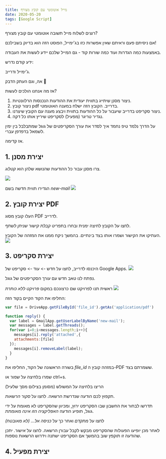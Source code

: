 ```yaml
---
title: מייל אוטומטי עם קובץ מצורף
date: 2020-05-20
tags: [Google Script]
---
```


רוצים לשלוח מייל תשובה אוטומטי עם קובץ מצורף?

אם ניסיתם פעם וראיתם שאין אפשרות כזו בג'ימייל, הפוסט הזה הוא בדיוק בשבילכם!

באמצעות כמה הגדרות ועוד כמה שורות קוד - גם המייל שלכם יידע לעשות את העבודה.

ידע קודם נדרש:

ג'ימייל ודרייב.

אה, וגם העתק הדבק
🥰

אז מה אנחנו הולכים לעשות?

1. ניצור מסנן שיתייג בתווית יעודית את ההודעות הנכנסות הרלוונטיות.
2. ניצור קובץ pdf בדרייב. הקובץ הזה ישלח במענה האוטומטי.
3. ניצור סקריפט בדרייב שיעבור על כל ההודעות בתווית ויבצע מענה עם הקובץ שיצרנו.
4. נגדיר טריגר (מפעיל) לסקריפט שיריץ אותו כל דקה.

על הדרך נלמד טיפ נחמד איך לסדר את עורך הסקריפטים של גוגל שמתבלבל בין ימין לשמאל בדפדפן עברי.

אז קדימה.

## 1. יצירת מסנן
צרו מסנן עבור כל ההודעות שהנושא שלהן הוא _קטלוג_.

![](../images/auto-reply-attach/create-filter-1.png)

הגדירו תווית חדשה בשם _new-mail_
![](../images/auto-reply-attach/create-filter-2.png)

## 2. יצירת קובץ PDF
העלו קובץ מסוג PDF לדרייב.

לחצו על הקובץ לחיצה ימנית ובחרו בתפריט _קבלת קישור שניתן לשתף_.

העתיקו את הקישור ושמרו אותו בצד בינתיים. בהמשך ניקח ממנו את המזהה של הקובץ.
![](../images/auto-reply-attach/pdf-link.png)

## 3. יצירת סקריפט
היכנסו לדרייב, לחצו על חדש -> עוד -> סקריפט של Google Apps.
![](../images/auto-reply-attach/create-script.png)

נפתח לנו טאב חדש עם עורך הסקריפטים של גוגל.

ראשית תנו לפרויקט שם כרצונכם במקום _פרויקט ללא כותרת_
![](../images/auto-reply-attach/edit-script-1.png)

החליפו את הקוד הקיים בקוד הזה:
```js
var file = DriveApp.getFileById('file_id').getAs('application/pdf')

function reply() {
  var label = GmailApp.getUserLabelByName('new-mail');
  var messages = label.getThreads();
  for(var i=0;i<messages.length;i++){
    messages[i].reply('attached',{
    attachments:[file]
  });
    messages[i].removeLabel(label);
  }
}
```

בשורה הראשונה של הקוד, החליפו את _file_id_ במזהה קובץ ה-PDF ששמרתם בצד.

שמרו בלחיצה על _שמור_ או ctrl+s.

הריצו בלחיצה על המשולש (מסומן בצילום מסך שלעיל)

תקפוץ לכם הודעה שנדרשת הרשאה. לחצו על _סקור הרשאות_.

תדרשו לבחור את החשבון שבו הסקריפט ירוץ, ומכיוון שהסקריפט לא מאומת על ידי גוגל, תופיע הודעה _האפליקציה הזו אינה מאומתת_.

לחצו על _מתקדם_ ואחר כך על _כניסה אל... (לא מאובטח)_

לאחר מכן יופיעו הפעולות שהסקריפט מבקש לקבל עבורן הרשאה. לחצו על _אישור_.
<Primary>
יתכן שהודעה זו תוקפץ שוב בהמשך אם הסקריפט ישתנה וידרוש הרשאות נוספות.
</Primary>

## 4. יצירת מפעיל
